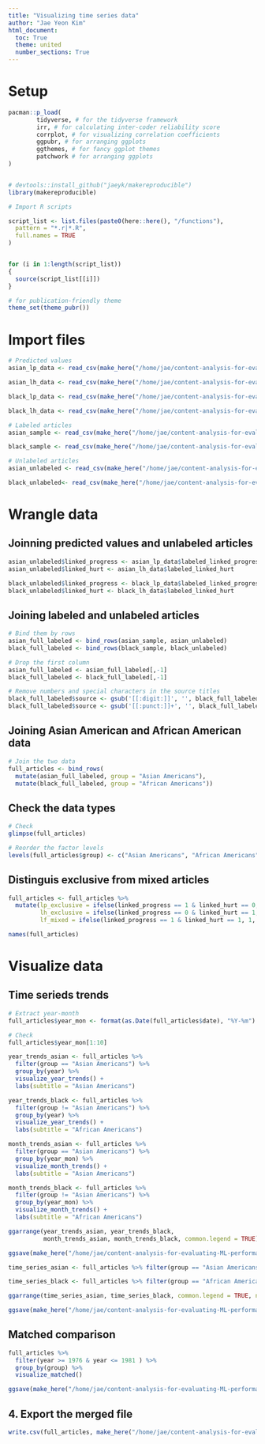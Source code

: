 ```yaml
---
title: "Visualizing time series data"
author: "Jae Yeon Kim"
html_document:
  toc: True
  theme: united
  number_sections: True
---
```


# Setup

```r

pacman::p_load(
        tidyverse, # for the tidyverse framework
        irr, # for calculating inter-coder reliability score
        corrplot, # for visualizing correlation coefficients
        ggpubr, # for arranging ggplots 
        ggthemes, # for fancy ggplot themes
        patchwork # for arranging ggplots 
)


# devtools::install_github("jaeyk/makereproducible")
library(makereproducible)

# Import R scripts

script_list <- list.files(paste0(here::here(), "/functions"),
  pattern = "*.r|*.R",
  full.names = TRUE
)


for (i in 1:length(script_list))
{
  source(script_list[[i]])
}

# for publication-friendly theme
theme_set(theme_pubr())
```


# Import files 

```r

# Predicted values
asian_lp_data <- read_csv(make_here("/home/jae/content-analysis-for-evaluating-ML-performances/processed_data/asian_lp_data.csv"))

asian_lh_data <- read_csv(make_here("/home/jae/content-analysis-for-evaluating-ML-performances/processed_data/asian_lh_data.csv"))

black_lp_data <- read_csv(make_here("/home/jae/content-analysis-for-evaluating-ML-performances/processed_data/black_lp_data.csv"))

black_lh_data <- read_csv(make_here("/home/jae/content-analysis-for-evaluating-ML-performances/processed_data/black_lh_data.csv"))

# Labeled articles
asian_sample <- read_csv(make_here("/home/jae/content-analysis-for-evaluating-ML-performances/processed_data/sample_asian.csv"))

black_sample <- read_csv(make_here("/home/jae/content-analysis-for-evaluating-ML-performances/processed_data/sample_black.csv"))

# Unlabeled articles
asian_unlabeled <- read_csv(make_here("/home/jae/content-analysis-for-evaluating-ML-performances/processed_data/unlabeled_asian.csv"))

black_unlabeled<- read_csv(make_here("/home/jae/content-analysis-for-evaluating-ML-performances/processed_data/unlabeled_black.csv"))

```

# Wrangle data

## Joinning predicted values and unlabeled articles

```r

asian_unlabeled$linked_progress <- asian_lp_data$labeled_linked_progress
asian_unlabeled$linked_hurt <- asian_lh_data$labeled_linked_hurt

black_unlabeled$linked_progress <- black_lp_data$labeled_linked_progress
black_unlabeled$linked_hurt <- black_lh_data$labeled_linked_hurt

```

## Joining labeled and unlabeled articles 

```r

# Bind them by rows 
asian_full_labeled <- bind_rows(asian_sample, asian_unlabeled)
black_full_labeled <- bind_rows(black_sample, black_unlabeled)

# Drop the first column
asian_full_labeled <- asian_full_labeled[,-1]
black_full_labeled <- black_full_labeled[,-1]

# Remove numbers and special characters in the source titles 
black_full_labeled$source <- gsub('[[:digit:]]', '', black_full_labeled$source) 
black_full_labeled$source <- gsub('[[:punct:]]+', '', black_full_labeled$source) %>% trimws()

```

## Joining Asian American and African American data 

```r

# Join the two data 
full_articles <- bind_rows(
  mutate(asian_full_labeled, group = "Asian Americans"),
  mutate(black_full_labeled, group = "African Americans"))

```

## Check the data types

```r

# Check 
glimpse(full_articles)

# Reorder the factor levels 
levels(full_articles$group) <- c("Asian Americans", "African Americans")

```

## Distinguis exclusive from mixed articles 

```r

full_articles <- full_articles %>%
  mutate(lp_exclusive = ifelse(linked_progress == 1 & linked_hurt == 0, 1, 0),
         lh_exclusive = ifelse(linked_progress == 0 & linked_hurt == 1, 1, 0),
         lf_mixed = ifelse(linked_progress == 1 & linked_hurt == 1, 1, 0))

names(full_articles)

```

# Visualize data

## Time serieds trends 

```r

# Extract year-month
full_articles$year_mon <- format(as.Date(full_articles$date), "%Y-%m")

# Check
full_articles$year_mon[1:10]

```

```r

year_trends_asian <- full_articles %>%
  filter(group == "Asian Americans") %>%
  group_by(year) %>%
  visualize_year_trends() +
  labs(subtitle = "Asian Americans")

year_trends_black <- full_articles %>%
  filter(group != "Asian Americans") %>%
  group_by(year) %>%
  visualize_year_trends() +
  labs(subtitle = "African Americans")

month_trends_asian <- full_articles %>%
  filter(group == "Asian Americans") %>%
  group_by(year_mon) %>%
  visualize_month_trends() +
  labs(subtitle = "Asian Americans")

month_trends_black <- full_articles %>%
  filter(group != "Asian Americans") %>%
  group_by(year_mon) %>%
  visualize_month_trends() +
  labs(subtitle = "African Americans")

ggarrange(year_trends_asian, year_trends_black,
          month_trends_asian, month_trends_black, common.legend = TRUE)

ggsave(make_here("/home/jae/content-analysis-for-evaluating-ML-performances/outputs/time_series_plot.png"), height = 10, width = 13)

```

```r

time_series_asian <- full_articles %>% filter(group == "Asian Americans") %>% group_by(year_mon) %>% visualize_month_trends() + facet_wrap(~source, ncol = 1) + labs(title = "Monthly trends by group and source", subtitle = "Asian Americans")

time_series_black <- full_articles %>% filter(group == "African Americans") %>% group_by(year_mon) %>% visualize_month_trends() + facet_wrap(~source, ncol = 1) + labs(title = "", subtitle = "African Americans")

ggarrange(time_series_asian, time_series_black, common.legend = TRUE, ncol = 2)

ggsave(make_here("/home/jae/content-analysis-for-evaluating-ML-performances/outputs/time_series_source.png"), height = 13, width = 15)

```

## Matched comparison

```r
full_articles %>%
  filter(year >= 1976 & year <= 1981 ) %>%
  group_by(group) %>%
  visualize_matched() 

ggsave(make_here("/home/jae/content-analysis-for-evaluating-ML-performances/outputs/matched_comparison.png"), height = 7)

```

## 4. Export the merged file  

```r

write.csv(full_articles, make_here("/home/jae/content-analysis-for-evaluating-ML-performances/processed_data/full_articles.csv"))

```